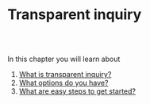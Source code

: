 # Transparent inquiry

\


::: {.column width="52%"}
In this chapter you will learn about
\

1. [What is transparent inquiry?](inquiry_1.qmd)
2. [What options do you have?](inquiry_2.qmd)
3. [What are easy steps to get started?](inquiry_3.qmd)
:::

::: {.column width="45%"}

:::